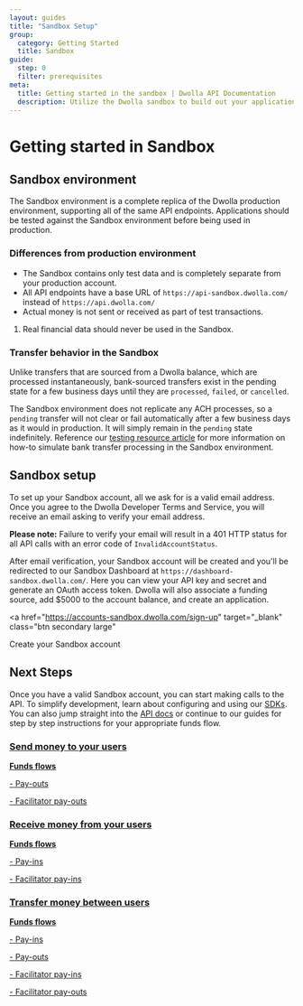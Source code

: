 ```yaml
---
layout: guides
title: "Sandbox Setup"
group:
  category: Getting Started
  title: Sandbox
guide:
  step: 0
  filter: prerequisites
meta:
  title: Getting started in the sandbox | Dwolla API Documentation
  description: Utilize the Dwolla sandbox to build out your application in a testing environment for free. Integrate your application with the Dwolla API before going live.
---
```


# Getting started in Sandbox

## Sandbox environment

The Sandbox environment is a complete replica of the Dwolla production environment, supporting all of the same API endpoints. Applications should be tested against the Sandbox environment before being used in production.

### Differences from production environment

- The Sandbox contains only test data and is completely separate from your production account.
- All API endpoints have a base URL of `https://api-sandbox.dwolla.com/` instead of `https://api.dwolla.com/`
- Actual money is not sent or received as part of test transactions.

<ol class="alerts">
  <li class="alert icon-alert-info">
    Real financial data should never be used in the Sandbox.
  </li>
</ol>

### Transfer behavior in the Sandbox

Unlike transfers that are sourced from a Dwolla balance, which are processed instantaneously, bank-sourced transfers exist in the pending state for a few business days until they are `processed`, `failed`, or `cancelled`.

The Sandbox environment does not replicate any ACH processes, so a `pending` transfer will not clear or fail automatically after a few business days as it would in production. It will simply remain in the `pending` state indefinitely. Reference our [testing resource article](/resources/testing.html) for more information on how-to simulate bank transfer processing in the Sandbox environment.

## Sandbox setup

To set up your Sandbox account, all we ask for is a valid email address. Once you agree to the Dwolla Developer Terms and Service, you will receive an email asking to verify your email address.

**Please note:** Failure to verify your email will result in a 401 HTTP status for all API calls with an error code of `InvalidAccountStatus`.

After email verification, your Sandbox account will be created and you'll be redirected to our Sandbox Dashboard at `https://dashboard-sandbox.dwolla.com/`. Here you can view your API key and secret and generate an OAuth access token. Dwolla will also associate a funding source, add \$5000 to the account balance, and create an application.

<a
  href="https://accounts-sandbox.dwolla.com/sign-up"
  target="_blank"
  class="btn secondary large"
>
  Create your Sandbox account
</a>

## Next Steps

Once you have a valid Sandbox account, you can start making calls to the API. To simplify development, learn about configuring and using our [SDKs](/pages/sdks.html). You can also jump straight into the [API docs](https://docs.dwolla.com/) or continue to our guides for step by step instructions for your appropriate funds flow.

<nav class="grid-nav">
  <a href="/guides/send-money" class="icon-guides-send-small grid-nav__item">
    <h3>Send money to your users</h3>
    <p>
      <strong>Funds flows</strong>
    </p>
    <p>- Pay-outs</p>
    <p>- Facilitator pay-outs</p>
  </a>
  <a
    href="/guides/receive-money"
    class="icon-guides-receive-small grid-nav__item"
  >
    <h3>Receive money from your users</h3>
    <p>
      <strong>Funds flows</strong>
    </p>
    <p>- Pay-ins</p>
    <p>- Facilitator pay-ins</p>
  </a>
  <a
    href="/guides/transfer-money-between-users"
    class="icon-guides-transfer-small grid-nav__item"
  >
    <h3>Transfer money between users</h3>
    <p>
      <strong>Funds flows</strong>
    </p>
    <p>- Pay-ins</p>
    <p>- Pay-outs</p>
    <p>- Facilitator pay-ins</p>
    <p>- Facilitator pay-outs</p>
  </a>
</nav>
